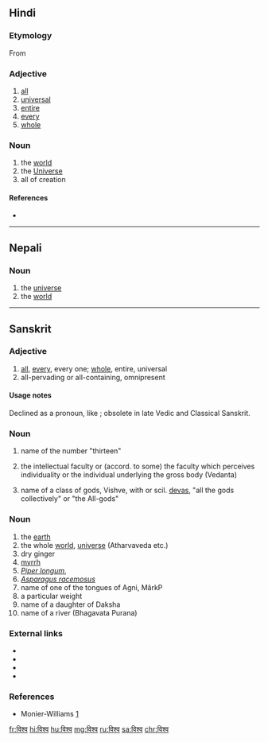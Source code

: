 ==Hindi==

===Etymology===
From {{etyl|sa|hi}} {{m|sa|विश्व|tr=víśva}}

===Adjective===
{{hi-adj|tr=viśva|ur=وشوه}}

# [[all]]
# [[universal]]
# [[entire]]
# [[every]]
# [[whole]]

===Noun===
{{hi-noun|g=m|tr=viśva|ur=وشوه}}

# the [[world]]
# the [[Universe]]
# all of creation

====References====
* {{cite-web|author=John T. Platts|work=A Dictionary of Urdu, Classical Hindi, and English|url=http://dsal.uchicago.edu/cgi-bin/philologic/getobject.pl?c.9:1:2070.platts|accessdate=31 July 2012}}

----

==Nepali==

===Noun===
{{ne-noun|pron=बिस्सो,बिस्स्व}}

# the [[universe]]
# the [[world]]

----

==Sanskrit==

===Adjective===
{{head|sa|adjective|sc=Deva|tr=víśva}}

# [[all]], [[every]], every one; [[whole]], entire, universal
# all-pervading or all-containing, omnipresent

====Usage notes====
Declined as a pronoun, like {{m|sa|सर्व|sc=Deva|tr=sarva}}; obsolete in late Vedic and Classical Sanskrit.

===Noun===
{{sa-noun|tr=víśva|g=m}}

# name of the number "thirteen"
# {{lb|sa|philosophy}} the intellectual faculty or (accord. to some) the faculty which perceives individuality or the individual underlying the gross body (Vedanta)
# name of a class of gods, Vishve, with or scil. [[deva|devas]], "all the gods collectively" or "the All-gods"

===Noun===
{{sa-noun|g=f|tr=víśva}}

# the [[earth]]
# the whole [[world]], [[universe]] (Atharvaveda etc.)
# dry ginger
# [[myrrh]]
# ''[[Piper longum]]'', {{vern|Indian long pepper}}
# ''[[Asparagus racemosus]]''
# name of one of the tongues of Agni, MârkP
# a particular weight
# name of a daughter of Daksha
# name of a river (Bhagavata Purana)

===External links===
* {{pedialite|Piper longum}}
* {{specieslite|Piper longum}}
* {{pedialite|Asparagus racemosus}}
* {{specieslite|Asparagus}}

===References===
* Monier-Williams [http://flaez.ch/cgi-bin/mw.pl?query=vizva]

[[fr:विश्व]]
[[hi:विश्व]]
[[hu:विश्व]]
[[mg:विश्व]]
[[ru:विश्व]]
[[sa:विश्व]]
[[chr:विश्व]]